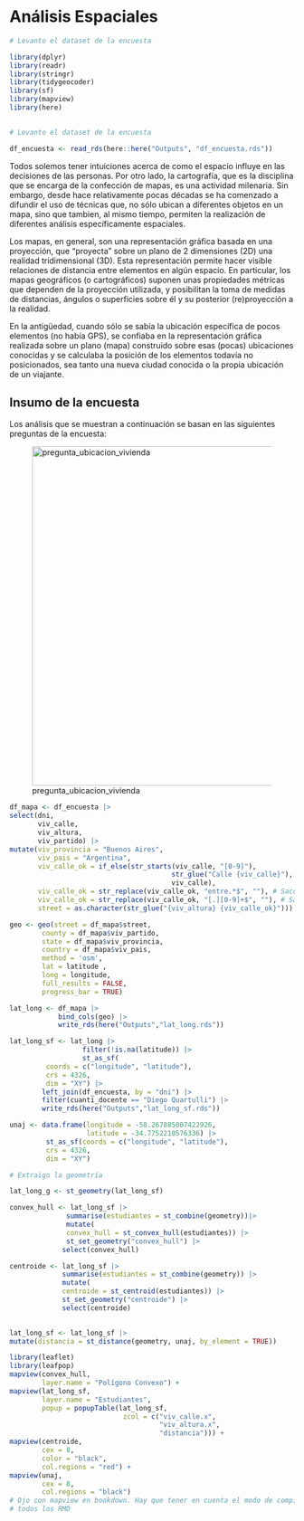 # Análisis Espaciales

```r
# Levanto el dataset de la encuesta

library(dplyr)
library(readr)
library(stringr)
library(tidygeocoder)
library(sf)
library(mapview)
library(here)
           
```

```r
# Levanto el dataset de la encuesta

df_encuesta <- read_rds(here::here("Outputs", "df_encuesta.rds"))
```

Todos solemos tener intuiciones acerca de como el espacio influye en las decisiones de las personas. Por otro lado, la cartografía, que es la disciplina que se encarga de la confección de mapas, es una actividad milenaria. Sin embargo, desde hace relativamente pocas décadas se ha comenzado a difundir el uso de técnicas que, no sólo ubican a diferentes objetos en un mapa, sino que tambien, al mismo tiempo, permiten la realización de diferentes análisis específicamente espaciales.

Los mapas, en general, son una representación gráfica basada en una proyección, que "proyecta" sobre un plano de 2 dimensiones (2D) una realidad tridimensional (3D). Esta representación permite hacer visible relaciones de distancia entre elementos en algún espacio. En particular, los mapas geográficos (o cartográficos) suponen unas propiedades métricas que dependen de la proyección utilizada, y posibilitan la toma de medidas de distancias, ángulos o superficies sobre él y su posterior (re)proyección a la realidad.

En la antigüedad, cuando sólo se sabía la ubicación específica de pocos elementos (no había GPS), se confiaba en la representación gráfica realizada sobre un plano (mapa) construido sobre esas (pocas) ubicaciones conocidas y se calculaba la posición de los elementos todavía no posicionados, sea tanto una nueva ciudad conocida o la propia ubicación de un viajante.

## Insumo de la encuesta

Los análisis que se muestran a continuación se basan en las siguientes preguntas de la encuesta:

![pregunta_ubicacion_vivienda](Inputs/Images/pregunta_geo.png){width="600"}

```r
df_mapa <- df_encuesta |>
select(dni,
       viv_calle,
       viv_altura,
       viv_partido) |>
mutate(viv_provincia = "Buenos Aires",
       viv_pais = "Argentina",
       viv_calle_ok = if_else(str_starts(viv_calle, "[0-9]"),
                                        str_glue("Calle {viv_calle}"),
                                        viv_calle),
       viv_calle_ok = str_replace(viv_calle_ok, "entre.*$", ""), # Saco los "entre"
       viv_calle_ok = str_replace(viv_calle_ok, "[.][0-9]+$", ""), # Saco los decimales
       street = as.character(str_glue("{viv_altura} {viv_calle_ok}")))
```

```r
geo <- geo(street = df_mapa$street,
        county = df_mapa$viv_partido,
        state = df_mapa$viv_provincia,
        country = df_mapa$viv_pais,
        method = 'osm',
        lat = latitude , 
        long = longitude,
        full_results = FALSE,
        progress_bar = TRUE)

lat_long <- df_mapa |>
            bind_cols(geo) |>
            write_rds(here("Outputs","lat_long.rds"))

lat_long_sf <- lat_long |>
                  filter(!is.na(latitude)) |>
                  st_as_sf(
         coords = c("longitude", "latitude"),
         crs = 4326,
         dim = "XY") |>
        left_join(df_encuesta, by = "dni") |>
        filter(cuanti_docente == "Diego Quartulli") |>
        write_rds(here("Outputs","lat_long_sf.rds"))
```

```r
unaj <- data.frame(longitude = -58.267885007422926, 
                   latitude = -34.7752210576336) |>
         st_as_sf(coords = c("longitude", "latitude"),
         crs = 4326,
         dim = "XY")

# Extraigo la geometría

lat_long_g <- st_geometry(lat_long_sf)

convex_hull <- lat_long_sf |>
              summarise(estudiantes = st_combine(geometry))|>
              mutate(
              convex_hull = st_convex_hull(estudiantes)) |>
              st_set_geometry("convex_hull") |>
             select(convex_hull)

centroide <- lat_long_sf |>
             summarise(estudiantes = st_combine(geometry)) |>
             mutate(
             centroide = st_centroid(estudiantes)) |>
             st_set_geometry("centroide") |>
             select(centroide)
               
```

```r
lat_long_sf <- lat_long_sf |>
mutate(distancia = st_distance(geometry, unaj, by_element = TRUE))
```

```r
library(leaflet)
library(leafpop)
mapview(convex_hull,
        layer.name = "Polígono Convexo") +
mapview(lat_long_sf,
        layer.name = "Estudiantes",
        popup = popupTable(lat_long_sf,
                            zcol = c("viv_calle.x",
                                     "viv_altura.x",
                                     "distancia"))) +
mapview(centroide,
        cex = 8,
        color = "black",
        col.regions = "red") + 
mapview(unaj,
        cex = 8,
        col.regions = "black") 
# Ojo con mapview en bookdown. Hay que tener en cuenta el modo de compilación de
# todos los RMD
          
```
